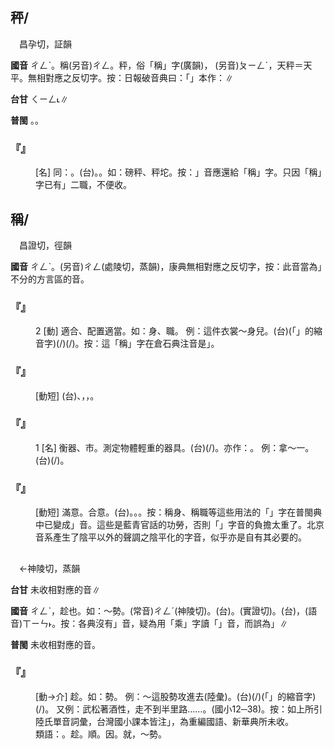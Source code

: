 
==秤/{{ruby|稱|ㄔㄥˋ}}==

　昌孕切，証韻

'''國音''' <rt>ㄔㄥˋ</rt>。稱(另音)<rt>ㄔㄥ</rt>。秤，俗「稱」字(廣韻)， (另音)<rt>ㄆㄧㄥˊ</rt>，天秤＝天平。無相對應之反切字。按：日報破音典曰：「{{ruby|秤|ㄔㄥˋ}}」本作：{{ruby|稱|ㄔㄥˋ}}∥

'''台甘''' <rt>ㄑㄧㄥ˪</rt>{{ruby|。|ㄅㄧㄥˊ}}{{ruby|、|ㄆㄧㄥˊ}}∥

'''普閩''' {{ruby|(文)|ㄑㄧㄥ˪}}。{{ruby|(白)|ㄑㄧㄣ˪}}。

    

==='''『{{ruby|秤|ㄔㄥˋ}}』'''===
: [名] 同：{{ruby|稱|ㄔㄥˋ}}。(台){{ruby|稱|ㄑㄧㄣ˪}}。{{ruby|量|ㄋㄧㆦ˫/ㄋㄧㄨ˫}}{{ruby|物|ㆠㄨㆵ ͘}}{{ruby|體|ㄊㄨㆤˋ/ㄊㆤˋ}}{{ruby|輕|ㄎㄧㄣ}}{{ruby|重|ㄉㄤ˫}}{{ruby|丌|ㆤ}}{{ruby|用|ㄧㄥ˫/ㄧㆲ˫}}{{ruby|具|ㄍㄨ˫}}。如：磅秤、秤坨。按：{{ruby|「|ㄔㄥˋ}}」音應還給「稱」字。只因「稱」字已有{{ruby|「|ㄔㄥ}}{{ruby|、|ㄔㄣˋ}}」二職，不便收。
    

==稱/{{ruby|秤|ㄔㄥˋ}}==

　昌證切，徑韻

'''國音''' <rt>ㄔㄥˋ</rt>。(另音)<rt>ㄔㄥ</rt>(處陵切，蒸韻){{ruby|～|ㄔㄥ}}{{ruby|呼|ㄏㄨ}}{{ruby|。|ㄔㄣˋ}}，康典無相對應之反切字，按：此音當為{{ruby|「|ㄥ}}{{ruby|、|ㄣ}}」不分的方言區的音。

    

==='''『{{ruby|稱|ㄔㄥˋ}}』'''===
:2  [動] 適合、配置適當。如：{{ruby|稱|ㄔㄥˋ}}身、{{ruby|稱|ㄔㄥˋ}}職。 例：這件衣裳～身兒。(台){{ruby|<mark>&#xffb50;</mark>|ㄐㄧㆵ}}(「{{ruby|此|ㄐㄧˋ}}{{ruby|一|ㄐㄧㆵ ͘}}」的縮音字)(/{{ruby|此|ㄐㄧㆵ}}){{ruby|領|ㄋㄧㄚˋ}}{{ruby|衫|ㄙㆩ}}{{ruby|有|ㄨ˫}}{{ruby|合|ㄏㄚㆷ ͘}}{{ruby|身|ㄒㄧㄣ}}(/{{ruby|合|ㄏㄚㆷ ͘}}{{ruby|軀|ㄙㄨ}})。按：這「稱」字在倉石典注音是{{ruby|「|ㄔㄣˋ}}」。
    

==='''『{{ruby|稱|ㄔㄥˋ}}{{ruby|職|ㄓˊ}}』'''===
: [動短] (台){{ruby|是|ㄒㄧ˫}}{{ruby|講|ㄍㆲˋ}}{{ruby|→|ㄍㆲ}}{{ruby|一|ㄐㄧㆵ ͘}}{{ruby|個|ㆤˊ}}{{ruby|人|ㄌㄤˊ}}{{ruby|丌|ㆤ}}{{ruby|才|ㄗㄞˊ}}{{ruby|能|ㄌㄧㄥˊ}}、{{ruby|力|ㄌㄧㆤㆶ ͘}}{{ruby|量|ㄌㄧㆲ˫}}，{{ruby|擔|ㄉㆰ}}{{ruby|任|ㆢㄧㆬ˫/ㄌㄧㆬ˫}}{{ruby|伊|ㄧ}}{{ruby|丌|ㆤ}}{{ruby|職|ㄐㄧㆵ}}{{ruby|務|ㆠㄨ˫}}，{{ruby|擔|ㄉㆩ}}{{ruby|會|ㄨㆤ˫/ㆤ˫}}{{ruby|得|ㄉㄧㆵ}}{{ruby|起|ㄎㄧˋ}}。
    

==='''『{{ruby|稱|ㄔㄥˋ}}』'''===
:1  [名] 衡器、市{{ruby|稱|ㄔㄥˋ}}。測定物體輕重的器具。(台){{ruby|稱|ㄑㄧㄣ˪}}(/{{ruby|稱|ㄑㄧㄣ˪}}{{ruby|仔|ㄚ}})。亦作：{{ruby|秤|ㄑㄧㄣ˪}}。 例：拿～{{ruby|約|ㄧㄠ}}一{{ruby|約|ㄧㄠ}}。(台){{ruby|用|ㄧㆲ˫/ㄧㄥ˫}}(/{{ruby|<mark>&#xffb58;</mark>|ㄍㄧㄚㆷ ͘}}){{ruby|稱|ㄑㄧㄣ˪}}{{ruby|仔|ㄚ}}{{ruby|稱|ㄑㄧㄣ˪}}{{ruby|一|ㄐㄧㆵ ͘}}{{ruby|下|·ㆤ˫}}。
    

==='''『{{ruby|稱|ㄔㄥˋ}}{{ruby|意|ㄧˋ}}』'''===
: [動短] 滿意。合意。(台){{ruby|中|ㄉㄧㄥ˪}}{{ruby|意|ㄧ˪}}。{{ruby|合|ㄏㄚㆷ ͘}}{{ruby|意|ㄧ˪}}。{{ruby|滿|ㄇㄨㄚˋ}}{{ruby|意|ㄧ˪}}。按：稱身、稱職等這些用法的「{{ruby|稱|ㄔㄥˋ}}」字在普閩典中已變成{{ruby|「|ㄔㄣˋ}}」音。這些是藍青官話的功勞，否則「{{ruby|稱|ㄔㄥˋ}}」字音的負擔太重了。北京音系產生了陰平以外的聲調之陰平化的字音，似乎亦是自有其必要的。
    

=={{ruby|乘|ㄔㄥˋ}}==

　←神陵切，蒸韻{{ruby|＝|ㄔㄥˊ}}

'''台甘''' 未收相對應的音∥

'''國音''' <rt>ㄔㄥˋ</rt>，趁也。如：～勢。(常音)<rt>ㄔㄥˊ</rt>(神陵切)。(台){{ruby|乘|ㄒㄧㄥˊ}}。{{ruby|乘|ㄕㄥˋ}}(實證切)。(台){{ruby|乘|ㄒㄧㄥ˫}}，(語音)<rt>ㄒㄧㄣ˫</rt>。按：各典沒有{{ruby|「|ㄔㄥˋ}}」音，疑為用「乘」字讀「{{ruby|趁|ㄔㄣˋ}}」{{ruby|→|ㄔㄥˋ}}音，而誤為{{ruby|「|ㄔㄥˋ}}」∥

'''普閩''' 未收相對應的音。

    

==='''『{{ruby|乘|ㄔㄥˋ}}』'''===
: [動→介] 趁。如：{{ruby|乘|ㄔㄥˋ}}{{ruby|←|ㄔㄥˊ}}勢。 例：～這股勢攻進去(陸彙)。(台){{ruby|乘|ㄒㄧㄥ˫}}(/{{ruby|順|ㄙㄨㄣ˫}}{{ruby|趁|ㄊㄢ˪}}){{ruby|<mark>&#xffb50;</mark>|ㄐㄧㆵ}}(「{{ruby|此|ㄐㄧˋ}}{{ruby|一|ㄐㄧㆵ ͘}}」的縮音字)(/{{ruby|此|ㄐㄧㆵ}}){{ruby|個|ㆤˊ}}{{ruby|勢|ㄙㆤ˪}}{{ruby|面|ㆠㄧㄣ˫}}{{ruby|攻|ㄍㆲ}}{{ruby|入|ㆢㄧㆴ ͘/ㄌㄧㆴ ͘}}{{ruby|去|ㄎㄧ˪}}。 又例：武松{{ruby|～|ㄔㄥˋ}}著酒性，走不到半里路……。(國小12─38)。按：如上所引陸氏單音詞彙，台灣國小課本皆注{{ruby|「|ㄔㄥˋ}}」，為重編國語、新華典所未收。
:類語：{{ruby|乘|ㄔㄥˊ}}{{ruby|→|ㄔㄥˋ}}。趁。順。因。就，～勢。
:
    
